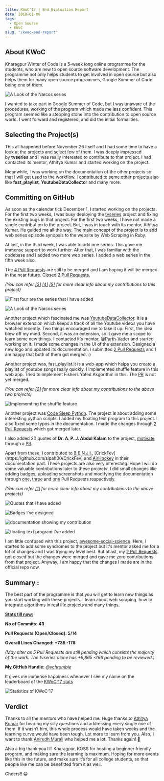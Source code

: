 ```yaml
---
title: KWoC’17 | End Evaluation Report
date: 2018-01-06
tags:
  - Open Source
  - KWoC
slug: "/kwoc-end-report"
---
```


## About KWoC

Kharagpur Winter of Code is a 5-week long online programme for the students, who are new to open source software development. The programme not only helps students to get involved in open source but also helps them for many open source programmes, Google Summer of Code being one of them.

![A Look of the Narcos series](images/kwoc0.png)

I wanted to take part in Google Summer of Code, but I was unaware of the procedures, working of the program which made me less confident. This program seemed like a stepping stone into the contribution to open source world. I went forward and registered, and did the initial formalities.

## Selecting the Project(s)

This all happened before November 26 itself and I had some time to have a look at the projects and select few of them. I was deeply impressed by **tvseries** and I was really interested to contribute to that project. I had contacted its mentor, Athitya Kumar and started working on the project.

Meanwhile, I was working on the documentation of the other projects so that I will get used to the workflow. I contributed to some other projects also like **fast_playlist**, **YoutubeDataCollector** and many more.

## Committing on GitHub

As soon as the calendar tick December 1, I started working on the projects. For the first two weeks, I was busy deploying the [tvseries](https://github.com/athityakumar/tvseries) project and fixing the existing bugs in that project. For the first two weeks, I have not made a single contribution to the project. But, I was in touch with its mentor, Athitya Kumar. He guided me all the way. The main concept of the project is to add web series episode synopsis to the website by Web Scraping in Ruby.

At last, in the third week, I was able to add one series. This gave me immense support to work further. After that, I was familiar with the codebase and I added two more web series. I added a web series in the fifth week also.

The [4 Pull Requests](https://github.com/athityakumar/tvseries/pulls/vchrombie) are still to be merged and I am hoping it will be merged in the near future. Closed [2 Pull Requests](https://github.com/athityakumar/tvseries/pulls?q=is%3Apr+author%3Avchrombie+is%3Aclosed).

*(You can refer [[3]](/blog/kwoc/2017/12/22/kwoc-week3/) [[4]](/blog/kwoc/2017/12/28/kwoc-week4/) [[5]](/blog/kwoc/2018/01/04/kwoc-week5/) for more clear info about my contributions to this project)*

![First four are the series that I have added](images/kwoc-end1.png)

![A Look of the Narcos series](images/kwoc-end2.png)

Another project which fascinated me was [YoutubeDataCollector](https://github.com/Parth-Vader/YoutubeDataCollector). It is a browser extension which keeps a track of all the Youtube videos you have watched recently. Two things encouraged me to take it up. First, the idea blew off my mind. Second, it was an extension, so it gave me a scope to learn some new things. I contacted it's mentor, [@Parth-Vader](https://github.com/Parth-Vader) and started working on it. I made some changes in the UI of the extension. Designed a new logo and updated its documentation. I submitted [2 Pull Requests](https://github.com/Parth-Vader/YoutubeDataCollector/pulls?q=is%3Apr+author%3Avchrombie) and I am happy that both of them got merged. :)

Another project was, [fast_playlist](https://github.com/udiboy1209/fast_playlist).It is a web-app which helps you create a playlist of youtube songs really quickly. I implemented shuffle feature in this web app. Tried to implement Fishers Yated Akgorithm in this. The [PR](https://github.com/udiboy1209/fast_playlist/pulls/vchrombie) is not yet merged.

*(You can refer [[2]](/blog/kwoc/2017/12/16/kwoc-week2/) for more clear info about my contributions to the above two projects)*

![Implememting the shuffle feature](images/kwoc-end3.jpg)

Another project was [Code Sleep Python](https://github.com/prateekiiest/Code-Sleep-Python). The project is about adding some interesting python scripts. I added my floating text program to this project. I also fixed some typos in the documentation. I made the changes through [2 Pull Requests](https://github.com/prateekiiest/Code-Sleep-Python/pulls?q=is%3Apr+author%3Avchrombie) which got merged later.

I also added 20 quotes of **Dr. A. P. J. Abdul Kalam** to the project, [motivate](https://github.com/mubaris/motivate) through a [PR](https://github.com/mubaris/motivate/pulls?q=is%3Apr+author%3Avchrombie).

Apart from these, I contributed to [B.E.N.J.I.](https://github.com/the-ethan-hunt/B.E.N.J.I.), [CrickFev](https://github.com/sipah00/CrickFev) and [AirHockey](https://github.com/NITDgpOS/AirHockey) in their documentation part. These projects are also very interesting. Hope I will do some valuable contributions later to these projects. I did small changes like adding badges, uploading screenshots and modifying the documentation through [one](https://github.com/the-ethan-hunt/B.E.N.J.I./pulls?q=is%3Apr+author%3Avchrombie), [three](https://github.com/sipah00/CrickFev/pulls?q=is%3Apr+author%3Avchrombie) and [one](https://github.com/NITDgpOS/AirHockey/pulls?q=is%3Apr+author%3Avchrombie) Pull Requests respectively.

*(You can refer [[1]](/blog/kwoc/2017/12/07/kwoc-week1) for more clear info about my contributions to the above projects)*


![Quotes that I have added](images/kwoc-end4.png)

![Badges I've designed](images/kwoc-end5.png)

![documentation showing my contribution](images/kwoc-end6.png)

![floating text program I've added](images/kwoc-end7.png)

I am little confused with this project, [awesome-social-science](https://github.com/icyflame/awesome-social-science). Here, I started to add some syndromes to the project but it's mentor asked me for a lot of changes and I was trying my level best. But atlast, my [2 Pull Requests](https://github.com/icyflame/awesome-social-science/pulls?q=is%3Apr+author%3Avchrombie) got closed but the changes were merged and gave me zero contributions from that project. Anyway, I am happy that the changes I made are in the official repo now.

## Summary :

The best part of the programme is that you will get to learn new things as you start working with these projects. I learn about web scraping, how to integrate algorithms in real life projects and many things.

<span style="text-decoration: underline;">**Stats till now:**</span>

**No of Commits: 43**

**Pull Requests (Open/Closed): 5/14**

**Overall Lines Changed: +739 -178**

*(May alter as 5 Pull Requests are still pending which consists the majority of the work. The tvseries alone has +9,865 -266 pending to be reviewed.)*

**My GitHub Handle:** _[@vchrombie](https://github.com/vchrombie)_

It gives me immense happiness whenever I see my name on the leaderboard of the [KWoC'17 stats](https://kwoc.kossiitkgp.in/stats)

![Statistics of KWoC'17](images/kwoc-end8.png)

## Verdict

Thanks to all the mentors who have helped me. Huge thanks to [Athitya Kumar](https://www.facebook.com/athitya.kumar?fref=ts) for bearing my silly questions and addressing every single one of them. If it wasn’t him, this whole process would have taken weeks and the learning curve would have been tough. Lot more to learn from you. Also, I want to thank [Anirudh Murali](https://www.facebook.com/anirudh.en) who helped me a lot. Thanks again! 🙂

Also a big thank you IIT Kharagpur, KOSS for hosting a beginner friendly program, and making sure the learning is maximum. Hoping for more events like this in the future, and make sure it’s for all college students, so that people like me can be benefitted from it as well.

Cheers!! 😀
